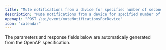 ```yaml
---
title: "Mute notifications from a device for specified number of seconds"
description: "Mute notifications from a device for specified number of seconds"
openapi: "POST /api/event/muteNotificationsForDevice"
icon: "calendar"
---
```


<Note>
The parameters and response fields below are automatically generated from the OpenAPI specification.
</Note>
